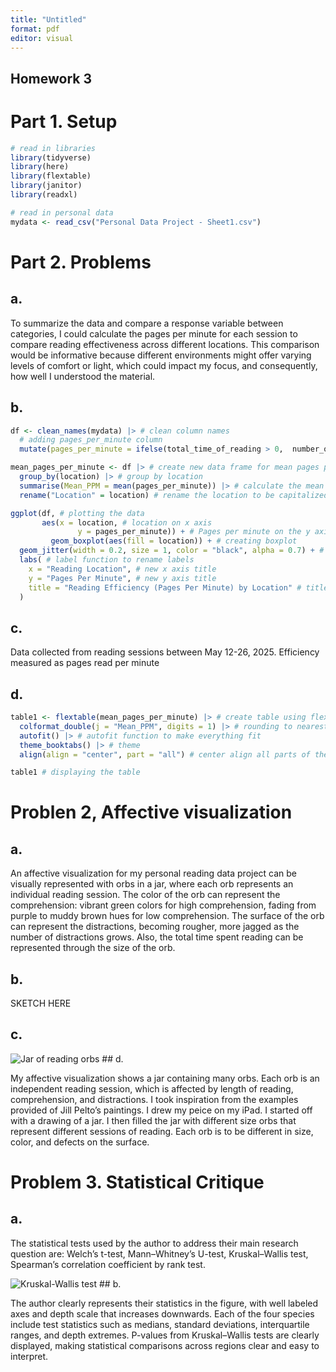```yaml
---
title: "Untitled"
format: pdf
editor: visual
---
```


## Homework 3

# Part 1. Setup

```r
# read in libraries
library(tidyverse)
library(here)
library(flextable)
library(janitor)
library(readxl)

# read in personal data
mydata <- read_csv("Personal Data Project - Sheet1.csv")
```

# Part 2. Problems

## a.

To summarize the data and compare a response variable between categories, I could calculate the pages per minute for each session to compare reading effectiveness across different locations. This comparison would be informative because different environments might offer varying levels of comfort or light, which could impact my focus, and consequently, how well I understood the material.

## b.

```r
df <- clean_names(mydata) |> # clean column names
  # adding pages_per_minute column
  mutate(pages_per_minute = ifelse(total_time_of_reading > 0,  number_of_pages / total_time_of_reading, 0))

mean_pages_per_minute <- df |> # create new data frame for mean pages per minute
  group_by(location) |> # group by location
  summarise(Mean_PPM = mean(pages_per_minute)) |> # calculate the mean
  rename("Location" = location) # rename the location to be capitalized

ggplot(df, # plotting the data
       aes(x = location, # location on x axis
               y = pages_per_minute)) + # Pages per minute on the y axis
         geom_boxplot(aes(fill = location)) + # creating boxplot
  geom_jitter(width = 0.2, size = 1, color = "black", alpha = 0.7) + # adding the underlying data
  labs( # label function to rename labels
    x = "Reading Location", # new x axis title
    y = "Pages Per Minute", # new y axis title
    title = "Reading Efficiency (Pages Per Minute) by Location" # title for visualization
  )
```

## c.

Data collected from reading sessions between May 12-26, 2025. Efficiency measured as pages read per minute

## d.

```r
table1 <- flextable(mean_pages_per_minute) |> # create table using flextable
  colformat_double(j = "Mean_PPM", digits = 1) |> # rounding to nearest decimal
  autofit() |> # autofit function to make everything fit
  theme_booktabs() |> # theme
  align(align = "center", part = "all") # center align all parts of the table

table1 # displaying the table
```

# Problen 2, Affective visualization

## a. 

An affective visualization for my personal reading data project can be visually represented with orbs in a jar, where each orb represents an individual reading session. The color of the orb can represent the comprehension: vibrant green colors for high comprehension, fading from purple to muddy brown hues for low comprehension. The surface of the orb can represent the distractions, becoming rougher, more jagged as the number of distractions grows. Also, the total time spent reading can be represented through the size of the orb.

## b.
SKETCH HERE

## c.
![Jar of reading orbs](/Users/tanveersingh/github/ENVS-193DS_homework-03/IMG_0317.png)
## d.

My affective visualization shows a jar containing many orbs. Each orb is an independent reading session, which is affected by length of reading, comprehension, and distractions. I took inspiration from the examples provided of Jill Pelto's paintings. I drew my peice on my iPad. I started off with a drawing of a jar. I then filled the jar with different size orbs that represent different sessions of reading. Each orb is to be different in size, color, and defects on the surface.

# Problem 3. Statistical Critique

## a.

The statistical tests used by the author to address their main research question are: Welch’s t-test, Mann–Whitney’s U-test, Kruskal–Wallis test, Spearman’s correlation coefficient by rank test.

![Kruskal-Wallis test](/Users/tanveersingh/github/ENVS-193DS_homework-03/statistical_test.png)
## b.

The author clearly represents their statistics in the figure, with well labeled axes and depth scale that increases downwards. Each of the four species include test statistics such as medians, standard deviations, interquartile ranges, and depth extremes. P-values from Kruskal–Wallis tests are clearly displayed, making statistical comparisons across regions clear and easy to interpret.

